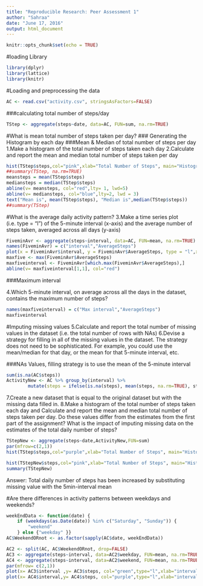 ---
title: "Reproducible Research: Peer Assessment 1"
author: "Sahraa"
date: "June 17, 2016"
output: html_document
---

```{r setup, include=FALSE, warning=FALSE}
knitr::opts_chunk$set(echo = TRUE)
```
#loading Library
```{r}
library(dplyr)
library(lattice)
library(knitr)
```
#Loading and preprocessing the data
```{r loading data}
AC <- read.csv("activity.csv", stringsAsFactors=FALSE)
```

###calculating total number of steps/day
```{r steps/day calculation}
TStep <- aggregate(steps~date, data=AC, FUN=sum, na.rm=TRUE)
```
#What is mean total number of steps taken per day?
### Generating the Histogram by each day
###Mean & Median of total number of steps per day
1.Make a histogram of the total number of steps taken each day
2.Calculate and report the mean and median total number of steps taken per day
```{r plotting daily aggregating steps, echo=TRUE}
hist(TStep$steps,col="pink",xlab="Total Number of Steps", main="Histogram of Total Number of Steps/Day")
##summary(TStep, na.rm=TRUE)
meansteps = mean(TStep$steps)
mediansteps = median(TStep$steps)
abline(v= meansteps, col="red",lty= 1, lwd=5)
abline(v= mediansteps, col="blue",lty=2, lwd = 3)
text("Mean is", mean(TStep$steps), "Median is",median(TStep$steps))
##summary(TStep)
```

#What is the average daily activity pattern?
3.Make a time series plot (i.e. type = "l") of the 5-minute interval (x-axis) and the average number of steps taken, averaged across all days (y-axis)
```{r time series of 5 interval average of steps}
FiveminAvr <- aggregate(steps~interval, data=AC, FUN=mean, na.rm=TRUE)
names(FiveminAvr) = c("interval","AverageSteps")
plot(x = FiveminAvr$interval, y = FiveminAvr$AverageSteps, type = "l",xlab="5 minute intervals", ylab="Average per day", col="purple") 
maxfive <- max(FiveminAvr$AverageSteps)
maxfiveinterval <- FiveminAvr[which.max(FiveminAvr$AverageSteps),]
abline(v= maxfiveinterval[1,1], col="red")

```

###Maximum interval

4.Which 5-minute interval, on average across all the days in the dataset, contains the maximum number of steps?
```{r Find maximum interval}
names(maxfiveinterval) = c("Max interval","AverageSteps")
maxfiveinterval
```
#Imputing missing values
5.Calculate and report the total number of missing values in the dataset (i.e. the total number of rows with NAs)
6.Devise a strategy for filling in all of the missing values in the dataset. The strategy does not need to be sophisticated. For example, you could use the mean/median for that day, or the mean for that 5-minute interval, etc.

###NAs Values, filling strategy is to use the mean of the 5-minute interval
```{r NA Values}
sum(is.na(AC$steps))
ActivityNew <- AC %>% group_by(interval) %>%
        mutate(steps = ifelse(is.na(steps), mean(steps, na.rm=TRUE), steps))
```
7.Create a new dataset that is equal to the original dataset but with the missing data filled in.
8.Make a histogram of the total number of steps taken each day and Calculate and report the mean and median total number of steps taken per day. Do these values differ from the estimates from the first part of the assignment? What is the impact of imputing missing data on the estimates of the total daily number of steps?
```{r}
TStepNew <- aggregate(steps~date,ActivityNew,FUN=sum)
par(mfrow=c(2,1))
hist(TStep$steps,col="purple",xlab="Total Number of Steps", main="Histogram1: of Total Number of Steps/Day")

hist(TStepNew$steps,col="pink",xlab="Total Number of Steps", main="Histogram2: of Total Number of Steps/Day for New Activity Data Set")
summary(TStepNew)
```
Answer: Total daily number of steps has been increased by substituting missing value with the 5min-interval mean

#Are there differences in activity patterns between weekdays and weekends?
```{r}
weekEndData <- function(date) {
    if (weekdays(as.Date(date)) %in% c("Saturday", "Sunday")) {
        "weekend"
    } else {"weekday" }}
AC$WeekendORnot <- as.factor(sapply(AC$date, weekEndData))
```

```{r}
AC2 <- split(AC, AC$WeekendORnot, drop=FALSE)
AC3 <- aggregate(steps~interval, data=AC2$weekday, FUN=mean, na.rm=TRUE)
AC4 <- aggregate(steps~interval, data=AC2$weekend, FUN=mean, na.rm=TRUE)
par(mfrow= c(2,1))
plot(x= AC3$interval ,y= AC3$steps, col="green",type="l",xlab="interval", ylab="Average steps by intervals", main="Weekdays Graph", )
plot(x= AC4$interval,y= AC4$steps, col="purple",type="l",xlab="interval", ylab="Average steps by intervals", main="Weekend Graph")

```



